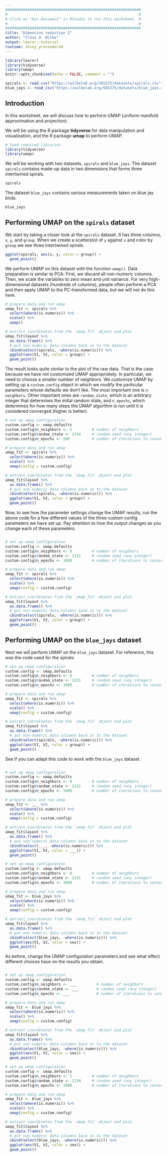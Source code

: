 ```yaml
---
#############################################################
#                                                           #
# Click on "Run Document" in RStudio to run this worksheet. #
#                                                           #
#############################################################
title: "Dimension reduction 2"
author: "Claus O. Wilke"
output: learnr::tutorial
runtime: shiny_prerendered
---
```


```r
library(learnr)
library(tidyverse)
library(umap)
knitr::opts_chunk$set(echo = FALSE, comment = "")

spirals <- read_csv("https://wilkelab.org/SDS375/datasets/spirals.csv")
blue_jays <- read_csv("https://wilkelab.org/SDS375/datasets/blue_jays.csv")


```

## Introduction

In this worksheet, we will discuss how to perform UMAP (uniform manifold approximation and projection).

We will be using the R package **tidyverse** for data manipulation and visualization, and the R package **umap** to perform UMAP.

```r
# load required libraries
library(tidyverse)
library(umap)
```


We will be working with two datasets, `spirals` and `blue_jays`. The dataset `spirals` contains made-up data in two dimensions that forms three intertwined spirals.

```r
spirals
```

The dataset `blue_jays` contains various measurements taken on blue jay birds.

```r
blue_jays
```


## Performing UMAP on the `spirals` dataset

We start by taking a closer look at the `spirals` dataset. It has three columns, `x`, `y`, and `group`. When we create a scatterplot of `y` against `x` and color by `group` we see three intertwined spirals.

```r
ggplot(spirals, aes(x, y, color = group)) +
  geom_point()
```

We perform UMAP on this dataset with the function `umap()`. Data preparation is similar to PCA: First, we discard all non-numeric columns. Then, we scale the variables to zero mean and unit variance. For very high-dimensional datasets (hundreds of columns), people often perform a PCA and then apply UMAP to the PC-transformed data, but we will not do this here.

```r
# prepare data and run umap
umap_fit <- spirals %>%
  select(where(is.numeric)) %>%
  scale() %>%
  umap()

# extract coordinates from the `umap_fit` object and plot
umap_fit$layout %>%
  as.data.frame() %>%
  # put non-numeric data columns back in to the dataset
  cbind(select(spirals, -where(is.numeric))) %>%
  ggplot(aes(V1, V2, color = group)) +
  geom_point()
```

The result looks quite similar to the plot of the raw data. That is the case because we have not customized UMAP appropriately. In particular, we need to choose a smaller number of neighbors. We customize UMAP by setting up a `custom.config` object in which we modify the particular parameters whose defaults we don't like. The most important one is `n-neighbors`. Other important ones are `random_state`, which is an arbitrary integer that determines the initial random state, and `n_epochs`, which determines for how many steps the UMAP algorithm is run until it is considered converged (higher is better).

```r
# set up umap configuration  
custom.config <- umap.defaults
custom.config$n_neighbors <- 5         # number of neighbors
custom.config$random_state <- 1234     # random seed (any integer)
custom.config$n_epochs <- 500          # number of iterations to convergence

# prepare data and run umap
umap_fit <- spirals %>%
  select(where(is.numeric)) %>%
  scale() %>%
  umap(config = custom.config)

# extract coordinates from the `umap_fit` object and plot
umap_fit$layout %>%
  as.data.frame() %>%
  # put non-numeric data columns back in to the dataset
  cbind(select(spirals, -where(is.numeric))) %>%
  ggplot(aes(V1, V2, color = group)) +
  geom_point()
```

Now, to see how the parameter settings change the UMAP results, run the above code for a few different values of the three custom config parameters we have set up. Pay attention to how the output changes as you change each of these parameters.

```r

```

```r
# set up umap configuration  
custom.config <- umap.defaults
custom.config$n_neighbors <- 8         # number of neighbors
custom.config$random_state <- 1231     # random seed (any integer)
custom.config$n_epochs <- 1000         # number of iterations to convergence

# prepare data and run umap
umap_fit <- spirals %>%
  select(where(is.numeric)) %>%
  scale() %>%
  umap(config = custom.config)

# extract coordinates from the `umap_fit` object and plot
umap_fit$layout %>%
  as.data.frame() %>%
  # put non-numeric data columns back in to the dataset
  cbind(select(spirals, -where(is.numeric))) %>%
  ggplot(aes(V1, V2, color = group)) +
  geom_point()
```

## Performing UMAP on the `blue_jays` dataset

Next we will perform UMAP on the `blue_jays` dataset. For reference, this was the code used for the spirals:

```r
# set up umap configuration  
custom.config <- umap.defaults
custom.config$n_neighbors <- 8         # number of neighbors
custom.config$random_state <- 1231     # random seed (any integer)
custom.config$n_epochs <- 1000         # number of iterations to convergence

# prepare data and run umap
umap_fit <- spirals %>%
  select(where(is.numeric)) %>%
  scale() %>%
  umap(config = custom.config)

# extract coordinates from the `umap_fit` object and plot
umap_fit$layout %>%
  as.data.frame() %>%
  # put non-numeric data columns back in to the dataset
  cbind(select(spirals, -where(is.numeric))) %>%
  ggplot(aes(V1, V2, color = group)) +
  geom_point()
```

See if you can adapt this code to work with the `blue_jays` dataset.

```r

```

```r
# set up umap configuration  
custom.config <- umap.defaults
custom.config$n_neighbors <- 8         # number of neighbors
custom.config$random_state <- 1231     # random seed (any integer)
custom.config$n_epochs <- 1000         # number of iterations to convergence

# prepare data and run umap
umap_fit <- ___ %>%
  select(where(is.numeric)) %>%
  scale() %>%
  umap(config = custom.config)

# extract coordinates from the `umap_fit` object and plot
umap_fit$layout %>%
  as.data.frame() %>%
  # put non-numeric data columns back in to the dataset
  cbind(select(___, -where(is.numeric))) %>%
  ggplot(aes(V1, V2, color = ___)) +
  geom_point()
```

```r
# set up umap configuration  
custom.config <- umap.defaults
custom.config$n_neighbors <- 8         # number of neighbors
custom.config$random_state <- 1231     # random seed (any integer)
custom.config$n_epochs <- 1000         # number of iterations to convergence

# prepare data and run umap
umap_fit <- blue_jays %>%
  select(where(is.numeric)) %>%
  scale() %>%
  umap(config = custom.config)

# extract coordinates from the `umap_fit` object and plot
umap_fit$layout %>%
  as.data.frame() %>%
  # put non-numeric data columns back in to the dataset
  cbind(select(blue_jays, -where(is.numeric))) %>%
  ggplot(aes(V1, V2, color = sex)) +
  geom_point()
```

As before, change the UMAP configuration parameters and see what effect different choices have on the results you obtain.

```r

```

```r
# set up umap configuration  
custom.config <- umap.defaults
custom.config$n_neighbors <- ___         # number of neighbors
custom.config$random_state <- ___        # random seed (any integer)
custom.config$n_epochs <- ___            # number of iterations to convergence

# prepare data and run umap
umap_fit <- blue_jays %>%
  select(where(is.numeric)) %>%
  scale() %>%
  umap(config = custom.config)

# extract coordinates from the `umap_fit` object and plot
umap_fit$layout %>%
  as.data.frame() %>%
  # put non-numeric data columns back in to the dataset
  cbind(select(blue_jays, -where(is.numeric))) %>%
  ggplot(aes(V1, V2, color = sex)) +
  geom_point()
```

```r
# set up umap configuration  
custom.config <- umap.defaults
custom.config$n_neighbors <- 5         # number of neighbors
custom.config$random_state <- 1234     # random seed (any integer)
custom.config$n_epochs <- 1000         # number of iterations to convergence

# prepare data and run umap
umap_fit <- blue_jays %>%
  select(where(is.numeric)) %>%
  scale() %>%
  umap(config = custom.config)

# extract coordinates from the `umap_fit` object and plot
umap_fit$layout %>%
  as.data.frame() %>%
  # put non-numeric data columns back in to the dataset
  cbind(select(blue_jays, -where(is.numeric))) %>%
  ggplot(aes(V1, V2, color = sex)) +
  geom_point()
```
